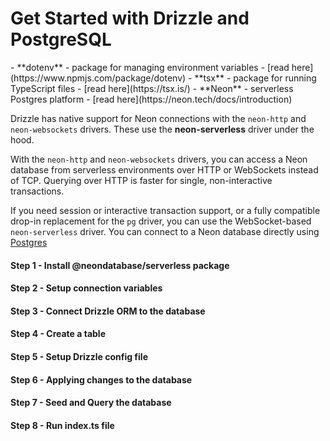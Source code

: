 
<Breadcrumbs/>

# Get Started with Drizzle and PostgreSQL

<Prerequisites>
  - **dotenv** - package for managing environment variables - [read here](https://www.npmjs.com/package/dotenv)
  - **tsx** - package for running TypeScript files - [read here](https://tsx.is/)
  - **Neon** - serverless Postgres platform - [read here](https://neon.tech/docs/introduction)
</Prerequisites>

Drizzle has native support for Neon connections with the `neon-http` and `neon-websockets` drivers. These use the **neon-serverless** driver under the hood.  
  
With the `neon-http` and `neon-websockets` drivers, you can access a Neon database from serverless environments over HTTP or WebSockets instead of TCP. Querying over HTTP is faster for single, non-interactive transactions.  
  
If you need session or interactive transaction support, or a fully compatible drop-in replacement for the `pg` driver, you can use the WebSocket-based `neon-serverless` driver. You can connect to a Neon database directly using [Postgres](/docs/get-started/postgresql-new)

<FileStructure/>

#### Step 1 - Install **@neondatabase/serverless** package
<InstallPackages lib='@neondatabase/serverless'/>

#### Step 2 - Setup connection variables

<SetupEnv env_variable='DATABASE_URL' />

#### Step 3 - Connect Drizzle ORM to the database

<ConnectNeon/>

#### Step 4 - Create a table

<CreateTable />

#### Step 5 - Setup Drizzle config file

<SetupConfig dialect='postgresql' env_variable='DATABASE_URL'/>

#### Step 6 - Applying changes to the database

<ApplyChanges />

#### Step 7 - Seed and Query the database

<QueryDatabase dialect='neon-http' env_variable='DATABASE_URL'/>

#### Step 8 - Run index.ts file

<RunFile/>